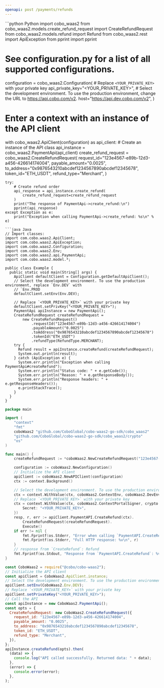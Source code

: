 ```yaml
---
openapi: post /payments/refunds
---
```


<RequestExample>
```python Python
import cobo_waas2
from cobo_waas2.models.create_refund_request import CreateRefundRequest
from cobo_waas2.models.refund import Refund
from cobo_waas2.rest import ApiException
from pprint import pprint

# See configuration.py for a list of all supported configurations.
configuration = cobo_waas2.Configuration(
    # Replace `<YOUR_PRIVATE_KEY>` with your private key
    api_private_key="<YOUR_PRIVATE_KEY>",
    # Select the development environment. To use the production environment, change the URL to https://api.cobo.com/v2.
    host="https://api.dev.cobo.com/v2",
)
# Enter a context with an instance of the API client
with cobo_waas2.ApiClient(configuration) as api_client:
    # Create an instance of the API class
    api_instance = cobo_waas2.PaymentApi(api_client)
    create_refund_request = cobo_waas2.CreateRefundRequest(
        request_id="123e4567-e89b-12d3-a456-426614174004",
        payable_amount="0.0025",
        to_address="0x9876543210abcdef1234567890abcdef12345678",
        token_id="ETH_USDT",
        refund_type="Merchant",
    )

    try:
        # Create refund order
        api_response = api_instance.create_refund(
            create_refund_request=create_refund_request
        )
        print("The response of PaymentApi->create_refund:\n")
        pprint(api_response)
    except Exception as e:
        print("Exception when calling PaymentApi->create_refund: %s\n" % e)

```
```java Java
// Import classes:
import com.cobo.waas2.ApiClient;
import com.cobo.waas2.ApiException;
import com.cobo.waas2.Configuration;
import com.cobo.waas2.Env;
import com.cobo.waas2.api.PaymentApi;
import com.cobo.waas2.model.*;

public class Example {
  public static void main(String[] args) {
    ApiClient defaultClient = Configuration.getDefaultApiClient();
    // Select the development environment. To use the production environment, replace `Env.DEV` with
    // `Env.PROD
    defaultClient.setEnv(Env.DEV);

    // Replace `<YOUR_PRIVATE_KEY>` with your private key
    defaultClient.setPrivKey("<YOUR_PRIVATE_KEY>");
    PaymentApi apiInstance = new PaymentApi();
    CreateRefundRequest createRefundRequest =
        new CreateRefundRequest()
            .requestId("123e4567-e89b-12d3-a456-426614174004")
            .payableAmount("0.0025")
            .toAddress("0x9876543210abcdef1234567890abcdef12345678")
            .tokenId("ETH_USDT")
            .refundType(RefundType.MERCHANT);
    try {
      Refund result = apiInstance.createRefund(createRefundRequest);
      System.out.println(result);
    } catch (ApiException e) {
      System.err.println("Exception when calling PaymentApi#createRefund");
      System.err.println("Status code: " + e.getCode());
      System.err.println("Reason: " + e.getResponseBody());
      System.err.println("Response headers: " + e.getResponseHeaders());
      e.printStackTrace();
    }
  }
}

```
```go Go
package main

import (
	"context"
	"fmt"
	coboWaas2 "github.com/CoboGlobal/cobo-waas2-go-sdk/cobo_waas2"
	"github.com/CoboGlobal/cobo-waas2-go-sdk/cobo_waas2/crypto"
	"os"
)

func main() {
	createRefundRequest := *coboWaas2.NewCreateRefundRequest("123e4567-e89b-12d3-a456-426614174004", "0.0025", "0x9876543210abcdef1234567890abcdef12345678", "ETH_USDT", coboWaas2.RefundType("Merchant"))

	configuration := coboWaas2.NewConfiguration()
	// Initialize the API client
	apiClient := coboWaas2.NewAPIClient(configuration)
	ctx := context.Background()

	// Select the development environment. To use the production environment, replace coboWaas2.DevEnv with coboWaas2.ProdEnv
	ctx = context.WithValue(ctx, coboWaas2.ContextEnv, coboWaas2.DevEnv)
	// Replace `<YOUR_PRIVATE_KEY>` with your private key
	ctx = context.WithValue(ctx, coboWaas2.ContextPortalSigner, crypto.Ed25519Signer{
		Secret: "<YOUR_PRIVATE_KEY>",
	})
	resp, r, err := apiClient.PaymentAPI.CreateRefund(ctx).
		CreateRefundRequest(createRefundRequest).
		Execute()
	if err != nil {
		fmt.Fprintf(os.Stderr, "Error when calling `PaymentAPI.CreateRefund``: %v\n", err)
		fmt.Fprintf(os.Stderr, "Full HTTP response: %v\n", r)
	}
	// response from `CreateRefund`: Refund
	fmt.Fprintf(os.Stdout, "Response from `PaymentAPI.CreateRefund`: %v\n", resp)
}

```
```javascript JavaScript
const CoboWaas2 = require("@cobo/cobo-waas2");
// Initialize the API client
const apiClient = CoboWaas2.ApiClient.instance;
// Select the development environment. To use the production environment, replace `Env.DEV` with `Env.PROD`
apiClient.setEnv(CoboWaas2.Env.DEV);
// Replace `<YOUR_PRIVATE_KEY>` with your private key
apiClient.setPrivateKey("<YOUR_PRIVATE_KEY>");
// Call the API
const apiInstance = new CoboWaas2.PaymentApi();
const opts = {
  CreateRefundRequest: new CoboWaas2.CreateRefundRequest({
    request_id: "123e4567-e89b-12d3-a456-426614174004",
    payable_amount: "0.0025",
    to_address: "0x9876543210abcdef1234567890abcdef12345678",
    token_id: "ETH_USDT",
    refund_type: "Merchant",
  }),
};
apiInstance.createRefund(opts).then(
  (data) => {
    console.log("API called successfully. Returned data: " + data);
  },
  (error) => {
    console.error(error);
  },
);

```
</RequestExample>